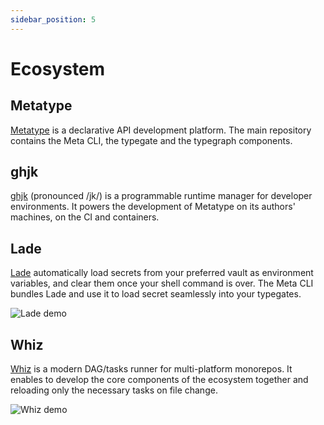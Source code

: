 ```yaml
---
sidebar_position: 5
---
```


# Ecosystem

## Metatype

[Metatype](https://github.com/metatypedev/metatype) is a declarative API development platform. The main repository contains the Meta CLI, the typegate and the typegraph components.

## ghjk

[ghjk](https://github.com/metatypedev/ghjk) (pronounced /jk/) is a programmable runtime manager for developer environments. It powers the development of Metatype on its authors' machines, on the CI and containers.

## Lade

[Lade](https://github.com/zifeo/lade) automatically load secrets from your preferred vault as environment variables, and clear them once your shell command is over. The Meta CLI bundles Lade and use it to load secret seamlessly into your typegates.

<div className="mx-auto max-w-[700px]">

![Lade demo](https://github.com/zifeo/lade/blob/main/examples/demo.gif?raw=true)

</div>

## Whiz

[Whiz](https://github.com/zifeo/whiz) is a modern DAG/tasks runner for multi-platform monorepos. It enables to develop the core components of the ecosystem together and reloading only the necessary tasks on file change.

<div className="mx-auto max-w-[300px]">

![Whiz demo](https://github.com/zifeo/whiz/blob/main/demo.gif?raw=true)

</div>

